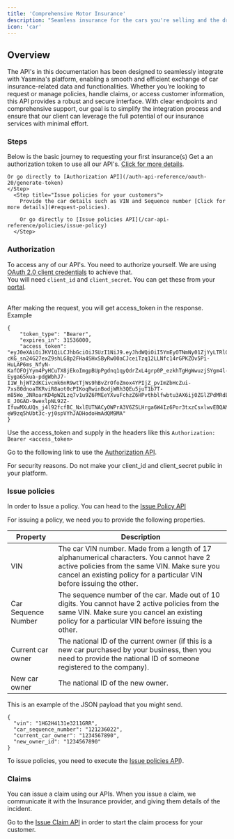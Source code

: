 ```yaml
---
title: 'Comprehensive Motor Insurance'
description: "Seamless insurance for the cars you're selling and the drivers that are buying from you."
icon: 'car'
---
```


## Overview
The API's in this documentation has been designed to seamlessly integrate with Yasmina's platform, enabling a smooth and efficient exchange of car insurance-related data and functionalities. Whether you're looking to request or manage policies, handle claims, or access customer information, this API provides a robust and secure interface. With clear endpoints and comprehensive support, our goal is to simplify the integration process and ensure that our client can leverage the full potential of our insurance services with minimal effort.

### Steps
Below is the basic journey to requesting your first insurance(s)
<Steps>
	<Step title="Authorization">
	Get a an authorization token to use all our API's. [Click for more details](#authorization). <br />

	Or go directly to [Authorization API](/auth-api-reference/oauth-20/generate-token)
	</Step>
	  <Step title="Issue policies for your customers">
      	Provide the car details such as VIN and Sequence number [Click for more details](#request-policies).

      	Or go directly to [Issue policies API](/car-api-reference/policies/issue-policy)
      </Step>
</Steps>

### Authorization

To access any of our API's. You need to authorize yourself. We are using [OAuth 2.0 client credentials](https://oauth.net/2/grant-types/client-credentials/) to achieve that. <br />
You will need `client_id` and `client_secret`. You can get these from your [portal](https://portal.yasmina.ai/api-management).<br /><br />

After making the request, you will get access_token in the response. Example
```
{
    "token_type": "Bearer",
    "expires_in": 31536000,
    "access_token": "eyJ0eXAiOiJKV1QiLCJhbGciOiJSUzI1NiJ9.eyJhdWQiOiI5YmEyOTNmNy01ZjYyLTRlODItYmU5Yi1kODA0Y2M5ZDM5MmMiLCJqdGkiOiJlZWJjMWM5MWEyZThkMTVmNTYxNjZjMjkwM2Q0NTZjM2IzYWM5MTU5ZTdkODQ2YTE5NmFlYjcxMWM5OTJlMjc2MzAzNjY3MDA1MDQzM2U0OSIsImlhdCI6MTczNTkwNTE5OC40NTg5MiwibmJmIjoxNzM1OTA1MTk4LjQ1ODkyMSwiZXhwIjoxNzY3NDQxMTk4LjQ1Njk0LCJzdWIiOiIiLCJzY29wZXMiOltdfQ.Dy6df9fr4eBMLtkjnzcBjrXSg2AZLrmrBBC1NF8wmQaIOjcNffiqMiL9MqdMPj43Dxt4fj9rT1_S8dfwEpSbxNuIweNLOa7iDYpqMQ2l-cKG_sn24G27exZ9shLG8p2FHa4SHxSByRw00aCJceiTzq12LLNfc14rGPKZOv5Pi-HuLAP6ms_NfyN-KafOFOjYym4PyHCuTX8jEkoImgpBUpPgdnq1qyQdrZxL4grp0P_ezkhTgHgWwuzjSYgm4l-Eyga65kua-pdgWbhJ7-I1W_hjWT2dKCivcmk6nR9wtTjWs9hBvZrOfoZmox4YPIjZ_pvImZbHcZui-7xs80dnoaTKRviR8aot0cPIKoqRwinBodjWRh3QEu5juT1b7T-m85Wo_JNRoarKD4pW2Lzq7v1u9Z6PMEeYXvuFchzZ6HPvthblfwbtu3AX6ij0ZGlZPdMRdEiRtZf3dt8nsWdI-E_J0GAD-9wexlpNL92Z-IfuwMXuUQs_j4l92fcfBC_NxlEUTNACyOWPrA3V6ZSLHrga6W4Iz6Por3txzCsxlwvEBQAM70VyGeSqFi0wMLg2V8wVYAEpiEe2dl4RpMbUaPzRNc_KsDUYM_4DqwMTo2v2x4AAPxWmWiRn4PeAXovraN6Ll-eW9zq5hUbt3c-yj0spVYhJADHodoHmAdQM9MA"
}
```
Use the access_token and supply in the headers like this `Authorization: Bearer <access_token>`

Go to the following link to use the [Authorization API](/auth-api-reference/oauth-20/generate-token).

<Warning>For security reasons. Do not make your client_id and client_secret public in your platform.</Warning>

### Issue policies

In order to Issue a policy. You can head to the <a href="/car-api-reference/policies/issue-policy" target="_blank">Issue Policy API </a>

For issuing a policy, we need you to provide the following properties.

| Property | Description                           |
| -------- | ------------------------------------- |
| VIN     | The car VIN number. Made from a length of 17 alphanumerical characters. You cannot have 2 active policies from the same VIN. Make sure you cancel an existing policy for a particular VIN before issuing the other.                     |
| Car Sequence Number      | The sequence number of the car. Made out of 10 digits. You cannot have 2 active policies from the same VIN. Make sure you cancel an existing policy for a particular VIN before issuing the other.                      |
| Current car owner   | The national ID of the current owner (if this is a new car purchased by your business, then you need to provide the national ID of someone registered to the company). |
| New car owner   | The national ID of the new owner. |

This is an example of the JSON payload that you might send.
``````
{
  "vin": "1HG2H4131e3211GRR",
  "car_sequence_number": "121236022",
  "current_car_owner": "1234567890",
  "new_owner_id": "1234567890"
}
``````
To issue policies, you need to execute the [Issue policies API](/car-api-reference/policies/issue-policy)).

### Claims

You can issue a claim using our APIs. When you issue a claim, we communicate it with the Insurance provider, and giving them details of the incident.

Go to the <a href="/car-api-reference/claims/issue-claim">Issue Claim API</a> in order to start the claim process for your customer.

